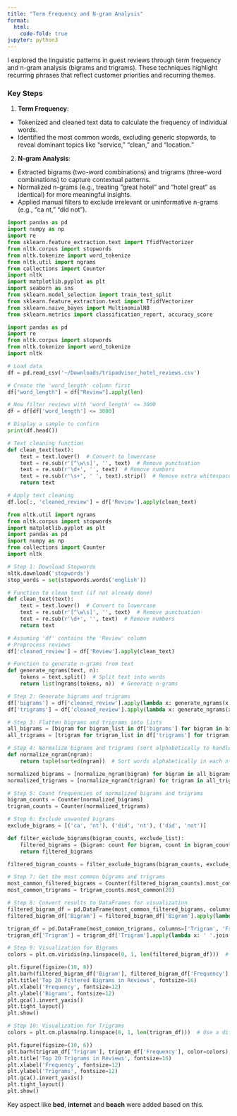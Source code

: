 ```yaml
---
title: "Term Frequency and N-gram Analysis"
format:
  html:
    code-fold: true
jupyter: python3
---
```


I explored the linguistic patterns in guest reviews through term frequency and n-gram analysis (bigrams and trigrams). These techniques highlight recurring phrases that reflect customer priorities and recurring themes.

### **Key Steps**

1.  **Term Frequency**:

-   Tokenized and cleaned text data to calculate the frequency of individual words.
-   Identified the most common words, excluding generic stopwords, to reveal dominant topics like "service," "clean," and "location."

2.  **N-gram Analysis**:

-   Extracted bigrams (two-word combinations) and trigrams (three-word combinations) to capture contextual patterns.
-   Normalized n-grams (e.g., treating "great hotel" and "hotel great" as identical) for more meaningful insights.
-   Applied manual filters to exclude irrelevant or uninformative n-grams (e.g., "ca nt," "did not").
```python
import pandas as pd
import numpy as np
import re
from sklearn.feature_extraction.text import TfidfVectorizer
from nltk.corpus import stopwords
from nltk.tokenize import word_tokenize
from nltk.util import ngrams
from collections import Counter
import nltk
import matplotlib.pyplot as plt
import seaborn as sns
from sklearn.model_selection import train_test_split
from sklearn.feature_extraction.text import TfidfVectorizer
from sklearn.naive_bayes import MultinomialNB
from sklearn.metrics import classification_report, accuracy_score
```

```python
import pandas as pd
import re
from nltk.corpus import stopwords
from nltk.tokenize import word_tokenize
import nltk

# Load data
df = pd.read_csv('~/Downloads/tripadvisor_hotel_reviews.csv')

# Create the 'word_length' column first
df["word_length"] = df["Review"].apply(len)

# Now filter reviews with 'word_length' <= 3000
df = df[df['word_length'] <= 3000]

# Display a sample to confirm
print(df.head())
```

```python
# Text cleaning function
def clean_text(text):
    text = text.lower()  # Convert to lowercase
    text = re.sub(r'[^\w\s]', '', text)  # Remove punctuation
    text = re.sub(r'\d+', '', text)  # Remove numbers
    text = re.sub(r'\s+', ' ', text).strip()  # Remove extra whitespace
    return text

# Apply text cleaning
df.loc[:, 'cleaned_review'] = df['Review'].apply(clean_text)
```

```python
from nltk.util import ngrams
from nltk.corpus import stopwords
import matplotlib.pyplot as plt
import pandas as pd
import numpy as np
from collections import Counter
import nltk

# Step 1: Download Stopwords
nltk.download('stopwords')
stop_words = set(stopwords.words('english'))

# Function to clean text (if not already done)
def clean_text(text):
    text = text.lower()  # Convert to lowercase
    text = re.sub(r'[^\w\s]', '', text)  # Remove punctuation
    text = re.sub(r'\d+', '', text)  # Remove numbers
    return text

# Assuming 'df' contains the 'Review' column
# Preprocess reviews
df['cleaned_review'] = df['Review'].apply(clean_text)

# Function to generate n-grams from text
def generate_ngrams(text, n):
    tokens = text.split()  # Split text into words
    return list(ngrams(tokens, n))  # Generate n-grams

# Step 2: Generate bigrams and trigrams
df['bigrams'] = df['cleaned_review'].apply(lambda x: generate_ngrams(x, 2))  # Bigrams
df['trigrams'] = df['cleaned_review'].apply(lambda x: generate_ngrams(x, 3))  # Trigrams

# Step 3: Flatten bigrams and trigrams into lists
all_bigrams = [bigram for bigram_list in df['bigrams'] for bigram in bigram_list]
all_trigrams = [trigram for trigram_list in df['trigrams'] for trigram in trigram_list]

# Step 4: Normalize bigrams and trigrams (sort alphabetically to handle duplicates)
def normalize_ngram(ngram):
    return tuple(sorted(ngram))  # Sort words alphabetically in each n-gram

normalized_bigrams = [normalize_ngram(bigram) for bigram in all_bigrams]
normalized_trigrams = [normalize_ngram(trigram) for trigram in all_trigrams]

# Step 5: Count frequencies of normalized bigrams and trigrams
bigram_counts = Counter(normalized_bigrams)
trigram_counts = Counter(normalized_trigrams)

# Step 6: Exclude unwanted bigrams
exclude_bigrams = [('ca', 'nt'), ('did', 'nt'), ('did', 'not')]

def filter_exclude_bigrams(bigram_counts, exclude_list):
    filtered_bigrams = {bigram: count for bigram, count in bigram_counts.items() if bigram not in exclude_list}
    return filtered_bigrams

filtered_bigram_counts = filter_exclude_bigrams(bigram_counts, exclude_bigrams)

# Step 7: Get the most common bigrams and trigrams
most_common_filtered_bigrams = Counter(filtered_bigram_counts).most_common(20)
most_common_trigrams = trigram_counts.most_common(20)

# Step 8: Convert results to DataFrames for visualization
filtered_bigram_df = pd.DataFrame(most_common_filtered_bigrams, columns=['Bigram', 'Frequency'])
filtered_bigram_df['Bigram'] = filtered_bigram_df['Bigram'].apply(lambda x: ' '.join(x))  # Convert tuples to strings

trigram_df = pd.DataFrame(most_common_trigrams, columns=['Trigram', 'Frequency'])
trigram_df['Trigram'] = trigram_df['Trigram'].apply(lambda x: ' '.join(x))  # Convert tuples to strings

# Step 9: Visualization for Bigrams
colors = plt.cm.viridis(np.linspace(0, 1, len(filtered_bigram_df)))  # Generate colors from a colormap

plt.figure(figsize=(10, 6))
plt.barh(filtered_bigram_df['Bigram'], filtered_bigram_df['Frequency'], color=colors)
plt.title('Top 20 Filtered Bigrams in Reviews', fontsize=16)
plt.xlabel('Frequency', fontsize=12)
plt.ylabel('Bigrams', fontsize=12)
plt.gca().invert_yaxis()
plt.tight_layout()
plt.show()

# Step 10: Visualization for Trigrams
colors = plt.cm.plasma(np.linspace(0, 1, len(trigram_df)))  # Use a different colormap for trigrams

plt.figure(figsize=(10, 6))
plt.barh(trigram_df['Trigram'], trigram_df['Frequency'], color=colors)
plt.title('Top 20 Trigrams in Reviews', fontsize=16)
plt.xlabel('Frequency', fontsize=12)
plt.ylabel('Trigrams', fontsize=12)
plt.gca().invert_yaxis()
plt.tight_layout()
plt.show()
```

Key aspect like **bed**, **internet** and **beach** were added based on this.